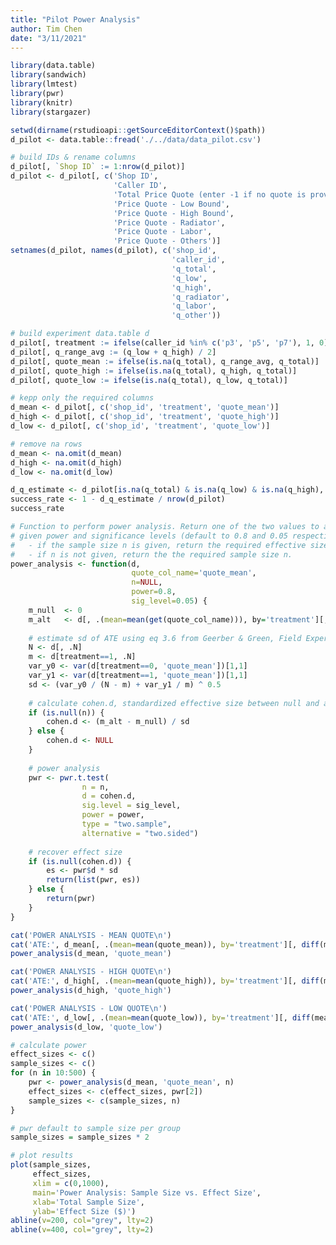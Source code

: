 ```yaml
---
title: "Pilot Power Analysis"
author: Tim Chen
date: "3/11/2021"
---
```


```r
library(data.table)
library(sandwich)
library(lmtest)
library(pwr)
library(knitr)
library(stargazer)

setwd(dirname(rstudioapi::getSourceEditorContext()$path))
d_pilot <- data.table::fread('./../data/data_pilot.csv')
```

```r
# build IDs & rename columns
d_pilot[, `Shop ID` := 1:nrow(d_pilot)]
d_pilot <- d_pilot[, c('Shop ID',
                       'Caller ID',
                       'Total Price Quote (enter -1 if no quote is provided)',
                       'Price Quote - Low Bound',
                       'Price Quote - High Bound',
                       'Price Quote - Radiator',
                       'Price Quote - Labor', 
                       'Price Quote - Others')]
setnames(d_pilot, names(d_pilot), c('shop_id', 
                                    'caller_id', 
                                    'q_total', 
                                    'q_low', 
                                    'q_high', 
                                    'q_radiator',
                                    'q_labor',
                                    'q_other'))

# build experiment data.table d
d_pilot[, treatment := ifelse(caller_id %in% c('p3', 'p5', 'p7'), 1, 0)]
d_pilot[, q_range_avg := (q_low + q_high) / 2]
d_pilot[, quote_mean := ifelse(is.na(q_total), q_range_avg, q_total)]
d_pilot[, quote_high := ifelse(is.na(q_total), q_high, q_total)]
d_pilot[, quote_low := ifelse(is.na(q_total), q_low, q_total)]

# kepp only the required columns
d_mean <- d_pilot[, c('shop_id', 'treatment', 'quote_mean')]
d_high <- d_pilot[, c('shop_id', 'treatment', 'quote_high')]
d_low <- d_pilot[, c('shop_id', 'treatment', 'quote_low')]

# remove na rows
d_mean <- na.omit(d_mean)
d_high <- na.omit(d_high)
d_low <- na.omit(d_low)
```

  
```r
d_q_estimate <- d_pilot[is.na(q_total) & is.na(q_low) & is.na(q_high), .N]
success_rate <- 1 - d_q_estimate / nrow(d_pilot)
success_rate
```

```r
# Function to perform power analysis. Return one of the two values to achieve the 
# given power and significance levels (default to 0.8 and 0.05 respectively):
#   - if the sample size n is given, return the required effective size 
#   - if n is not given, return the the required sample size n. 
power_analysis <- function(d, 
                           quote_col_name='quote_mean', 
                           n=NULL, 
                           power=0.8, 
                           sig_level=0.05) {
    m_null  <- 0
    m_alt   <- d[, .(mean=mean(get(quote_col_name))), by='treatment'][, diff(mean)]
    
    # estimate sd of ATE using eq 3.6 from Geerber & Green, Field Experiments
    N <- d[, .N]
    m <- d[treatment==1, .N]
    var_y0 <- var(d[treatment==0, 'quote_mean'])[1,1]
    var_y1 <- var(d[treatment==1, 'quote_mean'])[1,1]
    sd <- (var_y0 / (N - m) + var_y1 / m) ^ 0.5
        
    # calculate cohen.d, standardized effective size between null and alternative
    if (is.null(n)) {
        cohen.d <- (m_alt - m_null) / sd
    } else {
        cohen.d <- NULL
    }
    
    # power analysis
    pwr <- pwr.t.test(
                n = n,
                d = cohen.d,
                sig.level = sig_level,
                power = power,
                type = "two.sample",
                alternative = "two.sided")
    
    # recover effect size
    if (is.null(cohen.d)) {
        es <- pwr$d * sd
        return(list(pwr, es))
    } else {
        return(pwr)
    }
}

cat('POWER ANALYSIS - MEAN QUOTE\n')
cat('ATE:', d_mean[, .(mean=mean(quote_mean)), by='treatment'][, diff(mean)],'\n')
power_analysis(d_mean, 'quote_mean')
```

```r
cat('POWER ANALYSIS - HIGH QUOTE\n')
cat('ATE:', d_high[, .(mean=mean(quote_high)), by='treatment'][, diff(mean)],'\n')
power_analysis(d_high, 'quote_high')
```

```r
cat('POWER ANALYSIS - LOW QUOTE\n')
cat('ATE:', d_low[, .(mean=mean(quote_low)), by='treatment'][, diff(mean)],'\n')
power_analysis(d_low, 'quote_low')
```

```r
# calculate power
effect_sizes <- c()
sample_sizes <- c()
for (n in 10:500) {
    pwr <- power_analysis(d_mean, 'quote_mean', n)
    effect_sizes <- c(effect_sizes, pwr[2])
    sample_sizes <- c(sample_sizes, n)
}

# pwr default to sample size per group
sample_sizes = sample_sizes * 2 

# plot results
plot(sample_sizes, 
     effect_sizes,
     xlim = c(0,1000),
     main='Power Analysis: Sample Size vs. Effect Size',
     xlab='Total Sample Size',
     ylab='Effect Size ($)')
abline(v=200, col="grey", lty=2)
abline(v=400, col="grey", lty=2)
```